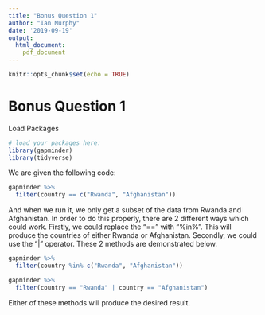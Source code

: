 ```yaml
---
title: "Bonus Question 1"
author: "Ian Murphy"
date: '2019-09-19'
output: 
  html_document:
    pdf_document
---
```


```r
knitr::opts_chunk$set(echo = TRUE)
```

# Bonus Question 1

Load Packages

```r
# load your packages here:
library(gapminder)
library(tidyverse)
```

We are given the following code:

```r
gapminder %>%
  filter(country == c("Rwanda", "Afghanistan"))
```


And when we run it, we only get a subset of the data from Rwanda and Afghanistan. In order to do this properly, there are 2 different ways which could work. Firstly, we could replace the "==" with "%in%". This will produce the countries of either Rwanda or Afghanistan. Secondly, we could use the "|" operator. These 2 methods are demonstrated below.

```r
gapminder %>% 
  filter(country %in% c("Rwanda", "Afghanistan"))

gapminder %>% 
  filter(country == "Rwanda" | country == "Afghanistan")
```

Either of these methods will produce the desired result. 


